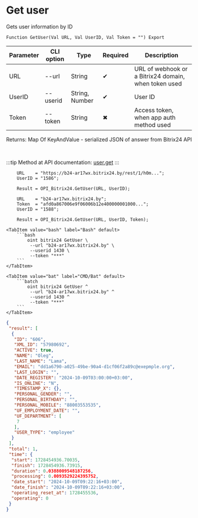 ﻿---
sidebar_position: 2
---


# Get user
 Gets user information by ID



`Function GetUser(Val URL, Val UserID, Val Token = "") Export`

  | Parameter | CLI option | Type | Required | Description |
  |-|-|-|-|-|
  | URL | --url | String | &#x2714; | URL of webhook or a Bitrix24 domain, when token used |
  | UserID | --userid | String, Number | &#x2714; | User ID |
  | Token | --token | String | &#x2716; | Access token, when app auth method used |

  
  Returns:  Map Of KeyAndValue - serialized JSON of answer from Bitrix24 API

<br/>

:::tip
Method at API documentation: [user.get](https://dev.1c-bitrix.ru/rest_help/users/user_get.php)
:::
<br/>



```bsl title="1C:Enterprise/OneScript code example"
    URL    = "https://b24-ar17wx.bitrix24.by/rest/1/h0m...";
    UserID = "1586";

    Result = OPI_Bitrix24.GetUser(URL, UserID);

    URL    = "b24-ar17wx.bitrix24.by";
    Token  = "afd0a867006e9f06006b12e400000001000...";
    UserID = "1588";

    Result = OPI_Bitrix24.GetUser(URL, UserID, Token);
```
 

 <Tabs>
  
    <TabItem value="bash" label="Bash" default>
        ```bash
            oint bitrix24 GetUser \
             --url "b24-ar17wx.bitrix24.by" \
             --userid 1430 \
             --token "***"
        ```
    </TabItem>
  
    <TabItem value="bat" label="CMD/Bat" default>
        ```batch
            oint bitrix24 GetUser ^
             --url "b24-ar17wx.bitrix24.by" ^
             --userid 1430 ^
             --token "***"
        ```
    </TabItem>
</Tabs>


```json title="Result"
{
 "result": [
  {
   "ID": "606",
   "XML_ID": "57980692",
   "ACTIVE": true,
   "NAME": "Oleg",
   "LAST_NAME": "Lama",
   "EMAIL": "dd1a6790-a025-49be-90a4-d1cf06f2a89c@exepmple.org",
   "LAST_LOGIN": "",
   "DATE_REGISTER": "2024-10-09T03:00:00+03:00",
   "IS_ONLINE": "N",
   "TIMESTAMP_X": {},
   "PERSONAL_GENDER": "",
   "PERSONAL_BIRTHDAY": "",
   "PERSONAL_MOBILE": "88003553535",
   "UF_EMPLOYMENT_DATE": "",
   "UF_DEPARTMENT": [
    7
   ],
   "USER_TYPE": "employee"
  }
 ],
 "total": 1,
 "time": {
  "start": 1728454936.70035,
  "finish": 1728454936.73915,
  "duration": 0.0388009548187256,
  "processing": 0.0093529224395752,
  "date_start": "2024-10-09T09:22:16+03:00",
  "date_finish": "2024-10-09T09:22:16+03:00",
  "operating_reset_at": 1728455536,
  "operating": 0
 }
}
```
